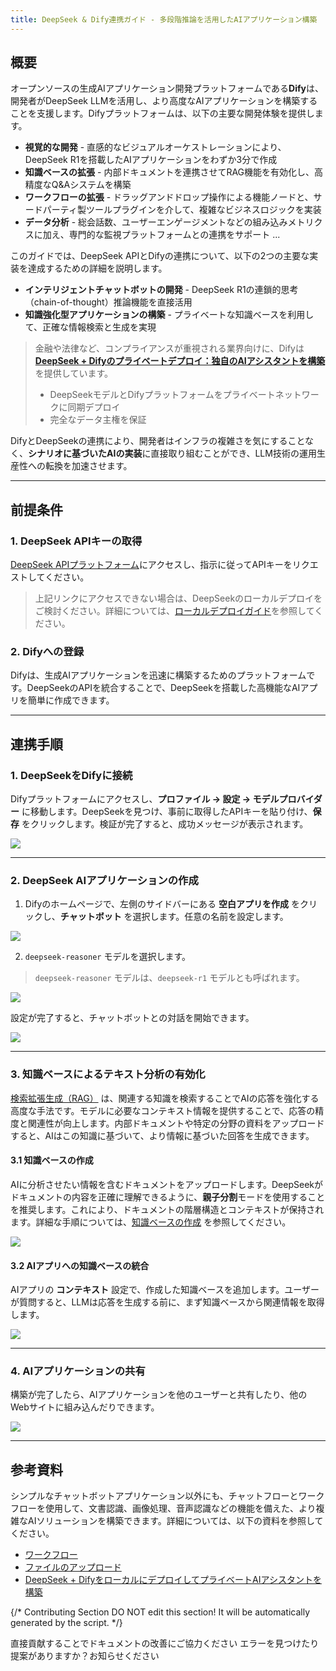 ```yaml
---
title: DeepSeek & Dify連携ガイド - 多段階推論を活用したAIアプリケーション構築
---
```


## 概要

オープンソースの生成AIアプリケーション開発プラットフォームである**Dify**は、開発者がDeepSeek LLMを活用し、より高度なAIアプリケーションを構築することを支援します。Difyプラットフォームは、以下の主要な開発体験を提供します。

* **視覚的な開発** - 直感的なビジュアルオーケストレーションにより、DeepSeek R1を搭載したAIアプリケーションをわずか3分で作成
* **知識ベースの拡張** - 内部ドキュメントを連携させてRAG機能を有効化し、高精度なQ&Aシステムを構築
* **ワークフローの拡張** - ドラッグアンドドロップ操作による機能ノードと、サードパーティ製ツールプラグインを介して、複雑なビジネスロジックを実装
* **データ分析** - 総会話数、ユーザーエンゲージメントなどの組み込みメトリクスに加え、専門的な監視プラットフォームとの連携をサポート
...

このガイドでは、DeepSeek APIとDifyの連携について、以下の2つの主要な実装を達成するための詳細を説明します。

* **インテリジェントチャットボットの開発** - DeepSeek R1の連鎖的思考（chain-of-thought）推論機能を直接活用
* **知識強化型アプリケーションの構築** - プライベートな知識ベースを利用して、正確な情報検索と生成を実現

> 金融や法律など、コンプライアンスが重視される業界向けに、Difyは **[DeepSeek + Difyのプライベートデプロイ：独自のAIアシスタントを構築](./private-ai-ollama-deepseek-dify)** を提供しています。
> * DeepSeekモデルとDifyプラットフォームをプライベートネットワークに同期デプロイ
> * 完全なデータ主権を保証

DifyとDeepSeekの連携により、開発者はインフラの複雑さを気にすることなく、**シナリオに基づいたAIの実装**に直接取り組むことができ、LLM技術の運用生産性への転換を加速させます。

---

## 前提条件

### 1. DeepSeek APIキーの取得

[DeepSeek APIプラットフォーム](https://platform.deepseek.com/)にアクセスし、指示に従ってAPIキーをリクエストしてください。

> 上記リンクにアクセスできない場合は、DeepSeekのローカルデプロイをご検討ください。詳細については、[ローカルデプロイガイド](./private-ai-ollama-deepseek-dify)を参照してください。

### 2. Difyへの登録

Difyは、生成AIアプリケーションを迅速に構築するためのプラットフォームです。DeepSeekのAPIを統合することで、DeepSeekを搭載した高機能なAIアプリを簡単に作成できます。

---

## 連携手順

### 1. DeepSeekをDifyに接続

Difyプラットフォームにアクセスし、**プロファイル → 設定 → モデルプロバイダー** に移動します。DeepSeekを見つけ、事前に取得したAPIキーを貼り付け、**保存** をクリックします。検証が完了すると、成功メッセージが表示されます。

![](https://assets-docs.dify.ai/2025/01/a7d6b4e05a3c9d85d0cb42f4dd018bc8.png)

---

### 2. DeepSeek AIアプリケーションの作成

1. Difyのホームページで、左側のサイドバーにある **空白アプリを作成** をクリックし、**チャットボット** を選択します。任意の名前を設定します。

![](https://assets-docs.dify.ai/2025/01/7f56bc3c836c7248043b656fa95e474e.png)

2. `deepseek-reasoner` モデルを選択します。

> `deepseek-reasoner` モデルは、`deepseek-r1` モデルとも呼ばれます。

![](https://assets-docs.dify.ai/2025/01/de134c6285985fe1552223eb33641b9f.png)

設定が完了すると、チャットボットとの対話を開始できます。

![](https://assets-docs.dify.ai/2025/01/3760e9a0cb7c2070978134d8f7f13929.png)

---

### 3. 知識ベースによるテキスト分析の有効化

[検索拡張生成（RAG）](/ja-jp/learn-more/extended-reading/retrieval-augment/README) は、関連する知識を検索することでAIの応答を強化する高度な手法です。モデルに必要なコンテキスト情報を提供することで、応答の精度と関連性が向上します。内部ドキュメントや特定の分野の資料をアップロードすると、AIはこの知識に基づいて、より情報に基づいた回答を生成できます。

#### 3.1 知識ベースの作成

AIに分析させたい情報を含むドキュメントをアップロードします。DeepSeekがドキュメントの内容を正確に理解できるように、**親子分割**モードを使用することを推奨します。これにより、ドキュメントの階層構造とコンテキストが保持されます。詳細な手順については、[知識ベースの作成](/ja-jp/guides/knowledge-base/create-knowledge-and-upload-documents/setting-indexing-methods) を参照してください。

![](https://assets-docs.dify.ai/2025/01/f38af53d2b124391e2ea32f29da7d87d.png)

#### 3.2 AIアプリへの知識ベースの統合

AIアプリの **コンテキスト** 設定で、作成した知識ベースを追加します。ユーザーが質問すると、LLMは応答を生成する前に、まず知識ベースから関連情報を取得します。

![](https://assets-docs.dify.ai/2025/01/4254ec131fece172a59304414a060f4e.png)

---

### 4. AIアプリケーションの共有

構築が完了したら、AIアプリケーションを他のユーザーと共有したり、他のWebサイトに組み込んだりできます。

![](https://assets-docs.dify.ai/2025/01/d32857964683b48027d20d029e7e06c0.png)

---

## 参考資料

シンプルなチャットボットアプリケーション以外にも、チャットフローとワークフローを使用して、文書認識、画像処理、音声認識などの機能を備えた、より複雑なAIソリューションを構築できます。詳細については、以下の資料を参照してください。

* [ワークフロー](/ja-jp/guides/workflow/publish)
* [ファイルのアップロード](/ja-jp/guides/workflow/file-upload)
* [DeepSeek + DifyをローカルにデプロイしてプライベートAIアシスタントを構築](./private-ai-ollama-deepseek-dify)

{/*
Contributing Section
DO NOT edit this section!
It will be automatically generated by the script.
*/}

<CardGroup cols="2">
    <Card
        title="このページを編集する"
        icon="pen-to-square"
        href="https://github.com/langgenius/dify-docs/edit/main/ja-jp/learn-more/use-cases/integrate-deepseek-to-build-an-ai-app.mdx"
    >
        直接貢献することでドキュメントの改善にご協力ください
    </Card>
    <Card
        title="問題を報告する"
        icon="github"
        href="https://github.com/langgenius/dify-docs/issues/new?title=ドキュメントの問題%3A%20rate-deepseek-to-build-an-ai-&body=%23%23%20問題の説明%0A%3C%21--%20発見した問題について簡単に説明してください%20--%3E%0A%0A%23%23%20ページリンク%0Ahttps%3A%2F%2Fgithub.com%2Flanggenius%2Fdify-docs%2Fblob%2Fmain%2Fja-jp/learn-more/use-cases%2Fintegrate-deepseek-to-build-an-ai-app.mdx%0A%0A%23%23%20提案される変更%0A%3C%21--%20特定の変更案がある場合は、ここで説明してください%20--%3E%0A%0A%3C%21--%20ドキュメントの品質向上にご協力いただきありがとうございます！%20--%3E"
    >
        エラーを見つけたり提案がありますか？お知らせください
    </Card>
</CardGroup>

